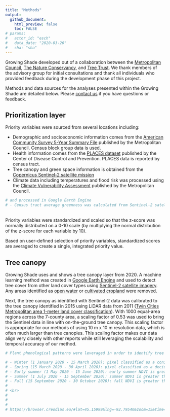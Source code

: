```yaml
---
title: "Methods"
output: 
  github_document:
    html_preview: false
    toc: FALSE
# params: 
#   actor_id: "esch" 
#   data_date: "2020-03-26"
#   sha: "sha"
---
```


Growing Shade developed out of a collaboration between the <a href="https://metrocouncil.org/" target="_blank">Metropolitan Council</a>, <a href="https://www.nature.org/en-us/about-us/where-we-work/united-states/minnesota/" target="_blank">The Nature Conservancy</a>, and <a href="https://treetrust.org/" target="_blank">Tree Trust</a>. We thank members of the advisory group for initial consultations and thank all individuals who provided feedback during the development phase of this project. 

Methods and data sources for the analyses presented within the Growing Shade are detailed below. Please <a href = "mailto:ellen.esch@metc.state.mn.us?subject=growing%shade%20tool&cc=eric.wojchik@metc.state.mn.us;mjohnston-mcintosh@TNC.ORG">contact us</a> if you have questions or feedback. 


<h2><span style='font-size:16pt'>Prioritization layer</span></h2>

Priority variables were sourced from several locations including:

- Demographic and socioeconomic information comes from the <a href = 'https://gisdata.mn.gov/dataset/us-mn-state-metc-society-census-acs' target = '_blank'>American Community Survey 5-Year Summary File</a> published by the Metropolitan Council. Census block group data is used. 
- Health information comes from the <a href="https://www.cdc.gov/places/index.html" target="_blank">PLACES dataset</a> published by the Center of Disease Control and Prevention. PLACES data is reported by census tract.
- Tree canopy and green space information is obtained from the <a href = 'https://www.esa.int/Applications/Observing_the_Earth/Copernicus/Sentinel-2' target = "_blank">Copernicus Sentinel-2 satellite mission</a>
- Climate data including temperatures and flood risk was processed using the <a href = 'https://metrocouncil.org/Communities/Planning/Local-Planning-Assistance/CVA.aspx' target = '_blank'>Climate Vulnerability Assessment</a> published by the Metropolitan Council.

```r
# and processed in Google Earth Engine 
# - Census tract average greenness was calculated from Sentinel-2 satellite data processed on Google Earth Engine. Briefly, the Normalized Difference Vegetation Index (NDVI) was used as a measure of greenness. A composite image of the year 2020 was made where each pixel contained the maximum NDVI observed within the calendar year. Sentinel-2 collects measurements approximately 2-3 times a week, with a pixel resolution of 10 meters x 10 meters. Then, the tract-average NDVI value from this 'maximum NDVI' composite image was taken. NDVI over water bodies (rivers or lakes) was not included.

```

<br>
Priority variables were standardized and scaled so that the z-score was normally distributed on a 0-10 scale (by multiplying the normal distribution of the z-score for each variable by 10). 

Based on user-defined selection of priority variables, standardized scores are averaged to create a single, integrated priority value. 



<h2><span style='font-size:16pt'>Tree canopy</span></h2>


Growing Shade uses and shows a tree canopy layer from 2020. A machine learning method was created in <a href = 'https://earthengine.google.com/' target = "_blank">Google Earth Engine</a> and used to detect tree cover from other land cover types using <a href = 'https://www.esa.int/Applications/Observing_the_Earth/Copernicus/Sentinel-2' target = "_blank">Sentinel-2 satellite imagery</a>. Any areas identified as <a href = 'https://gisdata.mn.gov/dataset/us-mn-state-metc-water-lakes-rivers' target = "_blank">open water</a> or <a href = 'https://developers.google.com/earth-engine/datasets/catalog/USDA_NASS_CDL?hl=en' target = '_blank'>cultivated cropland</a> were removed. 

Next, the tree canopy as identified with Sentinel-2 data was calibrated to the tree canopy identified in 2015 using LiDAR data from 2011 (<a href="https://gisdata.mn.gov/dataset/base-landcover-twincities" target="_blank">Twin Cities Metropolitan area 1-meter land cover classification</a>). With 1000 equal-area regions across the 7-county area, a scaling factor of 0.53 was used to bring the Sentinel data in line with on-the-ground tree canopy. This scaling factor is appropriate for our methods of using 10 m x 10 m resolution data, which is often much larger than tree canopies. This scaling factor makes our data align very closely with other reports while still leveraging the scalability and temporal accuracy of our method. 

```r
# Plant phenological patterns were leveraged in order to identify tree canopy. Five distinct phenological time periods were used. For each time period, a composite image was made showing the maximum NDVI observed. Then different thresholds of NDVI were used to separate trees from grasses and crops. 

# - Winter (1 January 2020 - 15 March 2020): pixel classified as a conifer tree if winter NDVI is above 0.3 (identify trees which are green in the winter) OR
# - Spring (15 March 2020 - 30 April 2020): pixel classified as a deciduous tree if spring NDVI is less than 0.5 (remove cool season grass) AND
# - Early summer (1 May 2020 - 15 June 2020): early summer NDVI is greater than 0.55 (remove warm season crops) AND
# - Summer (1 July 2020 - 15 September 2020): summer NDVI is greater than 0.55 (identify trees which are are green in the summer) AND
# - Fall (15 September 2020 - 30 October 2020): fall NDVI is greater than 0.4 (remove early senescing crops)
# 
# <br>
# 
# 
# 
# https://browser.creodias.eu/#lat=45.15999&lng=-92.79540&zoom=15&time=2020-07-05&preset=3_NDVI&datasource=Sentinel-2%20L1C

```


<br>
<br><br><br><br>


